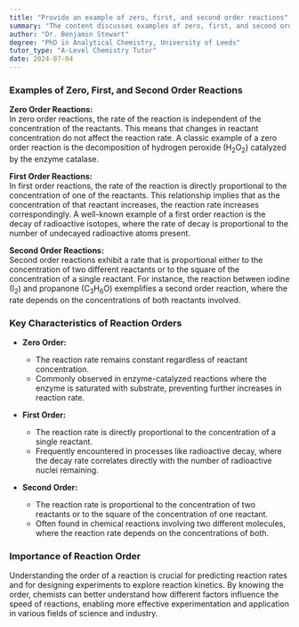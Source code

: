 ```yaml
---
title: "Provide an example of zero, first, and second order reactions"
summary: "The content discusses examples of zero, first, and second order reactions in chemistry, highlighting their distinct characteristics, rate laws, and how concentration affects reaction rates over time."
author: "Dr. Benjamin Stewart"
degree: "PhD in Analytical Chemistry, University of Leeds"
tutor_type: "A-Level Chemistry Tutor"
date: 2024-07-04
---
```


### Examples of Zero, First, and Second Order Reactions

**Zero Order Reactions:**  
In zero order reactions, the rate of the reaction is independent of the concentration of the reactants. This means that changes in reactant concentration do not affect the reaction rate. A classic example of a zero order reaction is the decomposition of hydrogen peroxide ($\text{H}_2\text{O}_2$) catalyzed by the enzyme catalase.

**First Order Reactions:**  
In first order reactions, the rate of the reaction is directly proportional to the concentration of one of the reactants. This relationship implies that as the concentration of that reactant increases, the reaction rate increases correspondingly. A well-known example of a first order reaction is the decay of radioactive isotopes, where the rate of decay is proportional to the number of undecayed radioactive atoms present.

**Second Order Reactions:**  
Second order reactions exhibit a rate that is proportional either to the concentration of two different reactants or to the square of the concentration of a single reactant. For instance, the reaction between iodine ($\text{I}_2$) and propanone ($\text{C}_3\text{H}_6\text{O}$) exemplifies a second order reaction, where the rate depends on the concentrations of both reactants involved.

### Key Characteristics of Reaction Orders

- **Zero Order:** 
  - The reaction rate remains constant regardless of reactant concentration.
  - Commonly observed in enzyme-catalyzed reactions where the enzyme is saturated with substrate, preventing further increases in reaction rate.

- **First Order:** 
  - The reaction rate is directly proportional to the concentration of a single reactant.
  - Frequently encountered in processes like radioactive decay, where the decay rate correlates directly with the number of radioactive nuclei remaining.

- **Second Order:** 
  - The reaction rate is proportional to the concentration of two reactants or to the square of the concentration of one reactant.
  - Often found in chemical reactions involving two different molecules, where the reaction rate depends on the concentrations of both.

### Importance of Reaction Order

Understanding the order of a reaction is crucial for predicting reaction rates and for designing experiments to explore reaction kinetics. By knowing the order, chemists can better understand how different factors influence the speed of reactions, enabling more effective experimentation and application in various fields of science and industry.
    